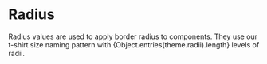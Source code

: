 
<Meta title="Foundations/Radius" />

# Radius

<p>
  Radius values are used to apply border radius to components. They use our
  t-shirt size naming pattern with {Object.entries(theme.radii).length} levels
  of radii.
</p>

<RadiusList />
